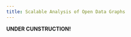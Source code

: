 ```yaml
---
title: Scalable Analysis of Open Data Graphs
---
```


:::{.d-flex .justify-content-center .align-items-center .h-100 .fs-1 .text-warning}

**UNDER CUNSTRUCTION!**

:::

